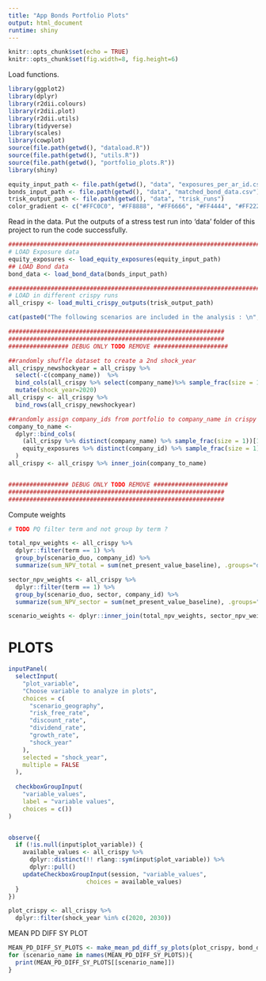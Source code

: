 ```yaml
---
title: "App Bonds Portfolio Plots"
output: html_document
runtime: shiny
---
```


```r
knitr::opts_chunk$set(echo = TRUE)
knitr::opts_chunk$set(fig.width=8, fig.height=6) 
```

Load functions.

```r
library(ggplot2)
library(dplyr)
library(r2dii.colours)
library(r2dii.plot)
library(r2dii.utils)
library(tidyverse)
library(scales)
library(cowplot)
source(file.path(getwd(), "dataload.R"))
source(file.path(getwd(), "utils.R"))
source(file.path(getwd(), "portfolio_plots.R"))
library(shiny)
```


<!-- ```{r} -->
<!-- fileInput("equity_input_file", "Choose CSV File") -->
<!-- fileInput("bonds_input_file", "Choose CSV File") -->
<!-- fileInput("trisk_outputs_folder_files", "Choose CSV File") -->
<!-- ``` -->


```r
equity_input_path <- file.path(getwd(), "data", "exposures_per_ar_id.csv")
bonds_input_path <- file.path(getwd(), "data", "matched_bond_data.csv")
trisk_output_path <- file.path(getwd(), "data", "trisk_runs")
color_gradient <- c("#FFC0C0", "#FF8888", "#FF6666", "#FF4444", "#FF2222", "#FF0000")
```

Read in the data. Put the outputs of a stress test run into 'data' folder of this project to run the code successfully.

```r
################################################################################
# LOAD Exposure data
equity_exposures <- load_equity_exposures(equity_input_path)
## LOAD Bond data
bond_data <- load_bond_data(bonds_input_path)

################################################################################
# LOAD in different crispy runs
all_crispy <- load_multi_crispy_outputs(trisk_output_path)
```

```r
cat(paste0("The following scenarios are included in the analysis : \n", paste(unique(all_crispy$scenario_duo), collapse = "\n")))
```


```r
#############################################################
#############################################################
################# DEBUG ONLY TODO REMOVE #####################

##randomly shuffle dataset to create a 2nd shock_year
all_crispy_newshockyear = all_crispy %>%
  select(-c(company_name))  %>%
  bind_cols(all_crispy %>% select(company_name)%>% sample_frac(size = 1)) %>%
  mutate(shock_year=2020)
all_crispy <- all_crispy %>%
  bind_rows(all_crispy_newshockyear)

##randomly assign company_ids from portfolio to company_name in crispy
company_to_name <-
  dplyr::bind_cols(
    (all_crispy %>% distinct(company_name) %>% sample_frac(size = 1))[1:nrow(equity_exposures %>% distinct(company_id)), ],
    equity_exposures %>% distinct(company_id) %>% sample_frac(size = 1)
  )
all_crispy <- all_crispy %>% inner_join(company_to_name)


################# DEBUG ONLY TODO REMOVE #####################
#############################################################
#############################################################

```

Compute weights

```r
# TODO PQ filter term and not group by term ?

total_npv_weights <- all_crispy %>%
  dplyr::filter(term == 1) %>%
  group_by(scenario_duo, company_id) %>%
  summarize(sum_NPV_total = sum(net_present_value_baseline), .groups="drop")

sector_npv_weights <- all_crispy %>%
  dplyr::filter(term == 1) %>%
  group_by(scenario_duo, sector, company_id) %>%
  summarize(sum_NPV_sector = sum(net_present_value_baseline), .groups="drop")

scenario_weights <- dplyr::inner_join(total_npv_weights, sector_npv_weights, by=c("scenario_duo", "company_id"))
```

# PLOTS
```r

inputPanel(
  selectInput(
    "plot_variable",
    "Choose variable to analyze in plots",
    choices = c(
      "scenario_geography",
      "risk_free_rate",
      "discount_rate",
      "dividend_rate",
      "growth_rate",
      "shock_year"
    ),
    selected = "shock_year",
    multiple = FALSE
  ),
  
  checkboxGroupInput(
    "variable_values",
    label = "variable values",
    choices = c())
)


observe({
  if (!is.null(input$plot_variable)) {
    available_values <- all_crispy %>%
      dplyr::distinct(!! rlang::sym(input$plot_variable)) %>%
      dplyr::pull()
    updateCheckboxGroupInput(session, "variable_values",
                      choices = available_values)
  }
})
```



```r
plot_crispy <- all_crispy %>%
  dplyr::filter(shock_year %in% c(2020, 2030))
```


################################## MEAN PD DIFF SY PLOT

```r
MEAN_PD_DIFF_SY_PLOTS <- make_mean_pd_diff_sy_plots(plot_crispy, bond_data, color_gradient)
for (scenario_name in names(MEAN_PD_DIFF_SY_PLOTS)){
  print(MEAN_PD_DIFF_SY_PLOTS[[scenario_name]])
}
```
